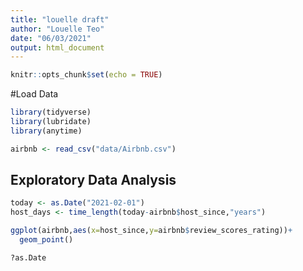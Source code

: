 ```yaml
---
title: "louelle draft"
author: "Louelle Teo"
date: "06/03/2021"
output: html_document
---
```


```r
knitr::opts_chunk$set(echo = TRUE)
```

#Load Data

```r

library(tidyverse)
library(lubridate)
library(anytime)

airbnb <- read_csv("data/Airbnb.csv")

```
## Exploratory Data Analysis

``` r

today <- as.Date("2021-02-01")
host_days <- time_length(today-airbnb$host_since,"years")

ggplot(airbnb,aes(x=host_since,y=airbnb$review_scores_rating))+
  geom_point()

?as.Date

```
